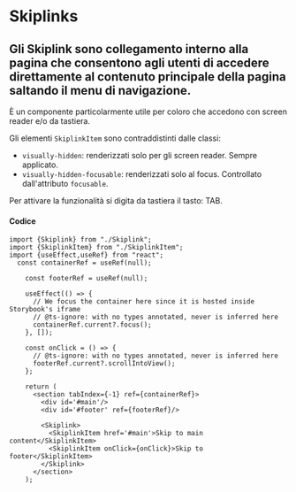 
<Meta of={SkiplinkStories} />

# Skiplinks

## Gli Skiplink sono collegamento interno alla pagina che consentono agli utenti di accedere direttamente al contenuto principale della pagina saltando il menu di navigazione.

È un componente particolarmente utile per coloro che accedono con screen reader e/o da tastiera.

Gli elementi `SkiplinkItem` sono contraddistinti dalle classi:

-   `visually-hidden`: renderizzati solo per gli screen reader. Sempre applicato.
-   `visually-hidden-focusable`: renderizzati solo al focus. Controllato dall'attributo `focusable`.

Per attivare la funzionalità si digita da tastiera il tasto: TAB.

<Canvas of={SkiplinkStories._Esempi}></Canvas>

#### Codice

```tsx
import {Skiplink} from "./Skiplink";
import {SkiplinkItem} from "./SkiplinkItem";
import {useEffect,useRef} from "react";
  const containerRef = useRef(null);

    const footerRef = useRef(null);

    useEffect(() => {
      // We focus the container here since it is hosted inside Storybook's iframe
      // @ts-ignore: with no types annotated, never is inferred here
      containerRef.current?.focus();
    }, []);

    const onClick = () => {
      // @ts-ignore: with no types annotated, never is inferred here
      footerRef.current?.scrollIntoView();
    };

    return (
      <section tabIndex={-1} ref={containerRef}>
        <div id='#main'/>
        <div id='#footer' ref={footerRef}/>

        <Skiplink>
          <SkiplinkItem href='#main'>Skip to main content</SkiplinkItem>
          <SkiplinkItem onClick={onClick}>Skip to footer</SkiplinkItem>
        </Skiplink>
      </section>
    );
```
